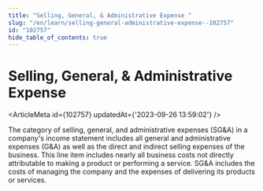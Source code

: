 ```yaml
---
title: "Selling, General, & Administrative Expense "
slug: "/en/learn/selling-general-administrative-expense--102757"
id: "102757"
hide_table_of_contents: true
---
```



# Selling, General, & Administrative Expense 

<ArticleMeta id={102757} updatedAt={'2023-09-26 13:59:02'} />
<div className='border-solid border-b border-t-0 my-4 border-[var(--ifm-color-gray-300)]' />

The category of selling, general, and administrative expenses (SG&A) in a company's income statement includes all general and administrative expenses (G&A) as well as the direct and indirect selling expenses of the business. This line item includes nearly all business costs not directly attributable to making a product or performing a service. SG&A includes the costs of managing the company and the expenses of delivering its products or services.
